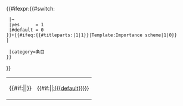 <noinclude>
<table class="wikitable plainlinks" width="100%">
</noinclude>{{#ifexpr:{{#switch:{{{trigger|¬}}}
  |¬
  |yes      = 1
  |#default = 0
 }}+{{#ifeq:{{#titleparts:{{FULLPAGENAME}}|1|1}}|Template:Importance scheme|1|0}}
 |<tr>{{importance
  |1={{{grade}}}
  |impn={{#if:{{{impn|}}}|{{{impn}}}|重要度}}
  |category={{{topic|}}}条目
 }}<td>{{#if:{{{custom|}}}|{{{custom}}}|{{{criteria}}}}}</td>
   <td style="font-size:90%; text-align:center;">{{#if:{{{specified|}}}|{{{specified}}}|[[:{{{default}}}]]}}</td>
  </tr>
}}<noinclude>
</table>
</noinclude>